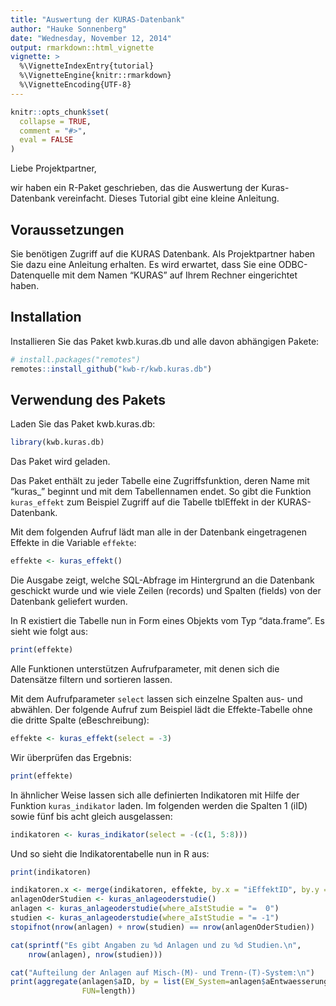 ```yaml
---
title: "Auswertung der KURAS-Datenbank"
author: "Hauke Sonnenberg"
date: "Wednesday, November 12, 2014"
output: rmarkdown::html_vignette
vignette: >
  %\VignetteIndexEntry{tutorial}
  %\VignetteEngine{knitr::rmarkdown}
  %\VignetteEncoding{UTF-8}
---
```


```r
knitr::opts_chunk$set(
  collapse = TRUE,
  comment = "#>",
  eval = FALSE
)
```

Liebe Projektpartner,

wir haben ein R-Paket geschrieben, das die Auswertung der Kuras-Datenbank
vereinfacht. Dieses Tutorial gibt eine kleine Anleitung. 

## Voraussetzungen

Sie benötigen Zugriff auf die KURAS Datenbank. Als Projektpartner haben Sie dazu
eine Anleitung erhalten. Es wird erwartet, dass Sie eine ODBC-Datenquelle mit
dem Namen "KURAS" auf Ihrem Rechner eingerichtet haben.

## Installation

Installieren Sie das Paket kwb.kuras.db und alle davon abhängigen Pakete:

```r
# install.packages("remotes")
remotes::install_github("kwb-r/kwb.kuras.db")
```

## Verwendung des Pakets

Laden Sie das Paket kwb.kuras.db:

```r
library(kwb.kuras.db)
```

Das Paket wird geladen.

Das Paket enthält zu jeder Tabelle eine Zugriffsfunktion, deren Name mit 
"kuras_" beginnt und mit dem Tabellennamen endet. So gibt die Funktion
`kuras_effekt` zum Beispiel Zugriff auf die Tabelle tblEffekt in der 
KURAS-Datenbank.

Mit dem folgenden Aufruf lädt man alle in der Datenbank eingetragenen Effekte
in die Variable `effekte`:

```r
effekte <- kuras_effekt()
```

Die Ausgabe zeigt, welche SQL-Abfrage im Hintergrund an die Datenbank geschickt
wurde und wie viele Zeilen (records) und Spalten (fields) von der Datenbank
geliefert wurden.

In R existiert die Tabelle nun in Form eines Objekts vom Typ "data.frame".
Es sieht wie folgt aus:

```r
print(effekte)
```

Alle Funktionen unterstützen Aufrufparameter, mit denen sich die Datensätze
filtern und sortieren lassen. 

Mit dem Aufrufparameter `select` lassen sich einzelne Spalten aus- und abwählen.
Der folgende Aufruf zum Beispiel lädt die Effekte-Tabelle ohne die dritte
Spalte (eBeschreibung):

```r
effekte <- kuras_effekt(select = -3)
```

Wir überprüfen das Ergebnis:

```r
print(effekte)
```

In ähnlicher Weise lassen sich alle definierten Indikatoren mit Hilfe der 
Funktion `kuras_indikator` laden. Im folgenden werden die Spalten 1 (iID) 
sowie fünf bis acht gleich ausgelassen:

```r
indikatoren <- kuras_indikator(select = -(c(1, 5:8)))
```

Und so sieht die Indikatorentabelle nun in R aus:

```r
print(indikatoren)
```


```r
indikatoren.x <- merge(indikatoren, effekte, by.x = "iEffektID", by.y = "eID")
anlagenOderStudien <- kuras_anlageoderstudie()
anlagen <- kuras_anlageoderstudie(where_aIstStudie = "=  0")
studien <- kuras_anlageoderstudie(where_aIstStudie = "= -1")
stopifnot(nrow(anlagen) + nrow(studien) == nrow(anlagenOderStudien))

cat(sprintf("Es gibt Angaben zu %d Anlagen und zu %d Studien.\n",
    nrow(anlagen), nrow(studien)))

cat("Aufteilung der Anlagen auf Misch-(M)- und Trenn-(T)-System:\n")
print(aggregate(anlagen$aID, by = list(EW_System=anlagen$aEntwaesserungssystem), 
                FUN=length))
```

